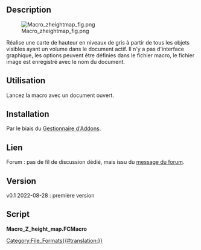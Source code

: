 <languages/>

{{Macro/fr
|Name=Macro Z Height Map
|Description=Crée une carte de hauteur en niveaux de gris en Z.
|Author=heda
|Version=0.1
|Date=2022-08-28
}}

==Description==

[[File:Macro_zheightmap_fig.png]]

Réalise une carte de hauteur en niveaux de gris à partir de tous les objets visibles ayant un volume dans le document actif. Il n'y a pas d'interface graphique, les options peuvent être définies dans le fichier macro, le fichier image est enregistré avec le nom du document.

<span id="Usage"></span>
==Utilisation==

Lancez la macro avec un document ouvert.

<span id="Install"></span>
==Installation==

Par le biais du [[Std_AddonMgr/fr|Gestionnaire d'Addons]].

<span id="Link"></span>
==Lien==

<div class="mw-translate-fuzzy">
Forum :  pas de fil de discussion dédié, mais issu du [https://forum.freecadweb.org/viewtopic.php?f=8&t=28199 message du forum].
</div>

==Version==

v0.1 2022-08-28 : première version

==Script==

'''Macro_Z_height_map.FCMacro'''

{{MacroCode|code=
#!/usr/bin/env python3
# -*- coding: utf-8 -*-

# ***************************************************************************
# *   Copyright (c) 2022 heda <heda @ freecad forum>                        *
# *                                                                         *
# *   This file is part of the FreeCAD CAx development system.              *
# *                                                                         *
# *   This program is free software; you can redistribute it and/or modify  *
# *   it under the terms of the GNU Lesser General Public License (LGPL)    *
# *   as published by the Free Software Foundation; either version 2 of     *
# *   the License, or (at your option) any later version.                   *
# *   for detail see the LICENCE text file.                                 *
# *                                                                         *
# *   This program is distributed in the hope that it will be useful,       *
# *   but WITHOUT ANY WARRANTY; without even the implied warranty of        *
# *   MERCHANTABILITY or FITNESS FOR A PARTICULAR PURPOSE.  See the         *
# *   GNU Library General Public License for more details.                  *
# *                                                                         *
# *   You should have received a copy of the GNU Library General Public     *
# *   License along with this program; if not, write to the Free Software   *
# *   Foundation, Inc., 59 Temple Place, Suite 330, Boston, MA  02111-1307  *
# *   USA                                                                   *
# *                                                                         *
# ***************************************************************************


__Name__ = 'Z_height_map'
__Comment__ = 'Makes a grayscale heightmap in z'
__Author__ = 'heda @ fc-forum'
__Version__ = '0.1'
__Date__ = '2022-08-28'
__License__ = 'LGPL-2.0-or-later'
__Web__ = ''
__Wiki__ = 'https://wiki.freecad.org/Macro_Z_height_map'
__Icon__ = ''
__Help__ = 'Run macro and heightmap is created.'
__Status__ = 'Stable'
__Requires__ = 'tested on FreeCAD v0.20'
__Communication__ = 'forum'
__Files__ = ''


__doc__ = """
Makes the grayscale height map for all visible root objects with a volume
from the active document.

No gui, options can be set in macro-file.

png file saved with document name.
"""

import numpy as np
import matplotlib.pyplot as plt
from PIL import Image

pxpmm = 1 # pixels per mm
# adjust pxpmm up/down if there are bands in the heightmap
pad = 2
grayscale_compress = 0.1 # range 0 - 1
invert = False # grayscale, high is white with False

IMSHOW = True
IMSAVE = True
IMRESIZE = False # only saved pil-image, quicker than increase of pxpmm
imwidth = 500 # resizing does give artefacts, can change interpolation...

doc = App.ActiveDocument

shapes = list()
for obj in doc.Objects:
    if hasattr(obj, 'Shape'):
        if hasattr(obj.Shape, 'Volume'):
            if obj.Shape.Volume > 0:
                if obj.ViewObject.Visibility:
                    shapes.append(obj.Shape)

xmin, ymin, zmin =  (min((getattr(shp.BoundBox, f'{which}Min')
                          for shp in shapes)) for which in 'XYZ')
xmax, ymax, zmax =  (max((getattr(shp.BoundBox, f'{which}Max')
                          for shp in shapes)) for which in 'XYZ')

xspan, yspan, zspan = xmax - xmin, ymax - ymin, zmax - zmin
w, h = (int(span * pxpmm) for span in (xspan, yspan))
pic = np.zeros((w + 1, h + 1, len(shapes)))

print('w x h --> {} x {}'.format(w, h))
print('working on pixels, might take a while...')

for i, shape in enumerate(shapes):
    pv = shape.getPoints(1/pxpmm)
    zpoints = (p for p, v in zip(*pv) if v.z > 0)
    for zpoint in zpoints:
        x = round((zpoint.x - xmin) / xspan * w)
        y = round((zpoint.y - ymin) / yspan * h)
        pic[x, y, i] = zpoint.z

print('pic loop done')

pic = (pic.max(axis=2) - zmin) / zspan
im = np.zeros((w + 1 + 2 * pad, h + 1 + 2 * pad))
pic = (1 - grayscale_compress) * pic + grayscale_compress
im[pad:pad + w + 1, pad:pad + h + 1] = pic
im = (im.T * 255).astype(np.uint8)
h, w = im.shape

if invert:
    im = 255 - im
    print('grayscale inverted')

if IMSHOW:
    plt.imshow(im, cmap='gray', interpolation='none')
    plt.grid(color='r')
    plt.show()

if IMSAVE:
    with Image.fromarray(im, mode='L') as pim:
        if IMRESIZE:
            pim = pim.resize((imwidth, int(h * imwidth / w)),
                             Image.Resampling.LANCZOS)
            print('resized to:', pim.size)
        pim.save('{}.png'.format(doc.Name), mode='L')

print('height map done')
}}

[[Category:File_Formats{{#translation:}}]]